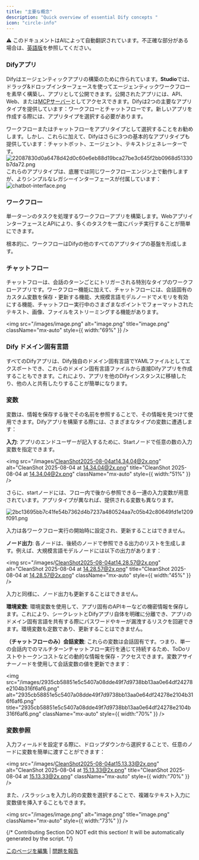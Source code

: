 ```yaml
---
title: "主要な概念"
description: "Quick overview of essential Dify concepts "
icon: "circle-info"
---
```


<Note> ⚠️ このドキュメントはAIによって自動翻訳されています。不正確な部分がある場合は、[英語版](/en/documentation/pages/getting-started/key-concepts)を参照してください。</Note>


### Difyアプリ

Difyはエージェンティックアプリの構築のために作られています。**Studio**では、ドラッグ&ドロップインターフェースを使ってエージェンティックワークフローを素早く構築し、アプリとして公開できます。公開されたアプリには、API、Web、または[MCPサーバー](/en/guides/application-publishing/publish-mcp)としてアクセスできます。Difyは2つの主要なアプリタイプを提供しています：ワークフローとチャットフローです。新しいアプリを作成する際には、アプリタイプを選択する必要があります。

<Info>
ワークフローまたはチャットフローをアプリタイプとして選択することをお勧めします。しかし、これらに加えて、Difyはさらに3つの基本的なアプリタイプも提供しています：チャットボット、エージェント、テキストジェネレーターです。
<img
  src="/images/22087830d0a6478d42d0c60e6eb88d19bca27be3c645f2bb0968d51330b7da72.png"
  alt="22087830d0a6478d42d0c60e6eb88d19bca27be3c645f2bb0968d51330b7da72.png"
  title="22087830d0a6478d42d0c60e6eb88d19bca27be3c645f2bb0968d51330b7da72.png"
  className="mt-1"
  style={{ width:"100%" }}
/>
これらのアプリタイプは、底層では同じワークフローエンジン上で動作しますが、よりシンプルなレガシーインターフェースが付属しています：
<img
  src="/images/chatbot-interface.png"
  alt="chatbot-interface.png"
  title="chatbot-interface.png"
  className="mt-1"
  style={{ width:"100%" }}
/>
</Info>

### ワークフロー

単一ターンのタスクを処理するワークフローアプリを構築します。WebアプリインターフェースとAPIにより、多くのタスクを一度にバッチ実行することが簡単にできます。

<Info>
  根本的に、ワークフローはDifyの他のすべてのアプリタイプの基盤を形成します。
</Info>

### チャットフロー

チャットフローは、会話のターンごとにトリガーされる特別なタイプのワークフローアプリです。ワークフロー機能に加えて、チャットフローには、会話固有のカスタム変数を保存・更新する機能、大規模言語モデルノードでメモリを有効にする機能、チャットフロー実行中のさまざまなポイントでフォーマットされたテキスト、画像、ファイルをストリーミングする機能があります。

<img
  src="/images/image.png"
  alt="image.png"
  title="image.png"
  className="mx-auto"
  style={{ width:"69%" }}
/>

### Dify ドメイン固有言語

すべてのDifyアプリは、Dify独自のドメイン固有言語でYAMLファイルとしてエクスポートでき、これらのドメイン固有言語ファイルから直接Difyアプリを作成することもできます。これにより、アプリを他のDifyインスタンスに移植したり、他の人と共有したりすることが簡単になります。

### 変数

変数は、情報を保存する後でその名前を参照することで、その情報を見つけて使用できます。Difyアプリを構築する際には、さまざまなタイプの変数に遭遇します：

**入力**: アプリのエンドユーザーが記入するために、Startノードで任意の数の入力変数を指定できます。

<img
  src="/images/CleanShot2025-08-04at14.34.04@2x.png"
  alt="CleanShot 2025-08-04 at 14.34.04@2x.png"
  title="CleanShot 2025-08-04 at 14.34.04@2x.png"
  className="mx-auto"
  style={{ width:"51%" }}
/>

さらに、startノードには、フロー内で後から参照できる一連の入力変数が用意されています。アプリタイプが異なれば、提供される変数も異なります。

![2bc13695bb7c41fe54b7362d4b7237a480524aa7c05b42c80649fd1e1209f091.png](/images/2bc13695bb7c41fe54b7362d4b7237a480524aa7c05b42c80649fd1e1209f091.png)

入力は各ワークフロー実行の開始時に設定され、更新することはできません。

**ノード出力**: 各ノードは、後続のノードで参照できる出力のリストを生成します。例えば、大規模言語モデルノードには以下の出力があります：

<img
  src="/images/CleanShot2025-08-04at14.28.57@2x.png"
  alt="CleanShot 2025-08-04 at 14.28.57@2x.png"
  title="CleanShot 2025-08-04 at 14.28.57@2x.png"
  className="mx-auto"
  style={{ width:"45%" }}
/>

入力と同様に、ノード出力も更新することはできません。

**環境変数**: 環境変数を使用して、アプリ固有のAPIキーなどの機密情報を保存します。これにより、シークレットとDifyアプリ自体を明確に分離でき、アプリのドメイン固有言語を共有する際にパスワードやキーが漏洩するリスクを回避できます。環境変数も定数であり、更新することはできません。

**（チャットフローのみ）会話変数**: これらの変数は会話固有です。つまり、単一の会話内でのマルチターンチャットフロー実行を通じて持続するため、ToDoリストやトークンコストなどの動的な情報を保存・アクセスできます。変数アサイナーノードを使用して会話変数の値を更新できます：

<img
  src="/images/2935cb58851e5c5407a08dde49f7d9738bb13aa0e64df24278e2104b316f6af6.png"
  alt="2935cb58851e5c5407a08dde49f7d9738bb13aa0e64df24278e2104b316f6af6.png"
  title="2935cb58851e5c5407a08dde49f7d9738bb13aa0e64df24278e2104b316f6af6.png"
  className="mx-auto"
  style={{ width:"70%" }}
/>

### 変数参照

入力フィールドを設定する際に、ドロップダウンから選択することで、任意のノードに変数を簡単に渡すことができます：

<img
  src="/images/CleanShot2025-08-04at15.13.33@2x.png"
  alt="CleanShot 2025-08-04 at 15.13.33@2x.png"
  title="CleanShot 2025-08-04 at 15.13.33@2x.png"
  className="mx-auto"
  style={{ width:"70%" }}
/>

また、`/`スラッシュを入力し的の変数を選択することで、複雑なテキスト入力に変数値を挿入することもできます。

<img
  src="/images/image.png"
  alt="image.png"
  title="image.png"
  className="mx-auto"
  style={{ width:"73%" }}
/>

{/*
Contributing Section
DO NOT edit this section!
It will be automatically generated by the script.
*/}

[このページを編集](https://github.com/langgenius/dify-docs/edit/main/en/guides/workflow/key-concepts.mdx) | [問題を報告](https://github.com/langgenius/dify-docs/issues/new?template=docs.yml)